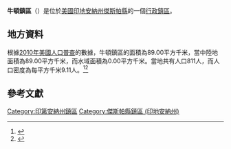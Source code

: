 {{noteTA
|G1=USState
|G2=地名
|G3=Unit
}}
{{Infobox settlement
|official_name            = 牛頓鎮區
|native_name = Newton Township
|settlement_type          = [[行政鎮區|行政鎮區]]
|image_skyline            = 
|imagesize                = 
|image_map                = Map highlighting Newton Township, Jasper County, Indiana.svg
|mapsize                  = 250px
|pushpin_map  =USA Indiana
|pushpin_label = 牛頓鎮區
|pushpin_label_position   = top
|pushpin_map_caption      = 牛頓鎮區在印地安納州的位置
|subdivision_type         = [[世界政區索引|國家]]
|subdivision_type1        = [[美国州份|州份]]
|subdivision_type2        = [[印地安納州行政区划|縣]]
|subdivision_name         = [[美国|美国]]
|subdivision_name1        = [[印地安納州|印地安納州]]
|subdivision_name2        = [[傑斯帕縣_(印地安納州)|傑斯帕縣]]
|elevation_ft             = 709
|elevation_m              = 216
|timezone                 = [[北美东部時區|北美东部時區]]
|area_total_km2           = 89.00
|area_land_km2            = 89.00
|area_water_km2           = 0.00
|area_total_sq_mi         = 
|area_land_sq_mi          = 
|area_water_sq_mi         = 
|population_as_of         = [[2010年美國人口普查|2010]]
|population_footnotes     = 
|population_total         = 811
|population_density_km2   = auto
|population_density_sq_mi = auto
|utc_offset               = -5
|coordinates              = {{coord|40|57|30|N|87|13|49|W|type:city_region:US-AL_source:GNS-enwiki|display=inline,title}}
| coor_pinpoint           = 
| coordinates_footnotes   = 
|timezone_DST             = EDT
|utc_offset_DST           = -4
|postal_code_type         = [[美國郵區編號|郵區編號]]
|postal_code              = 
|area_code                = {{link-en|电话区号219|Area code 219|219}}
|blank_name = [[地名信息系统|GNIS ID]]
|blank_info = 453665
}}
'''牛頓鎮區'''（{{lang-en|Newton Township}}）是位於[[美國|美國]][[印地安納州|印地安納州]][[傑斯帕縣_(印地安納州)|傑斯帕縣]]的一個[[行政鎮區|行政鎮區]]。

== 地方資料 ==
根據[[2010年美國人口普查|2010年美國人口普查]]的數據，牛頓鎮區的面積為89.00平方千米，當中陸地面積為89.00平方千米，而水域面積為0.00平方千米。當地共有人口811人，而人口密度為每平方千米9.11人。<ref name="GR8">{{cite web|url=http://factfinder2.census.gov|publisher=[[美国人口调查局|美国人口调查局]]|accessdate=2011-05-14|title=American FactFinder|archive-date=2013-09-11|archive-url=https://web.archive.org/web/20130911234518/http://factfinder2.census.gov/|dead-url=no}}</ref><ref>{{cite web|url=https://www.citypopulation.de/en/usa/illinois/admin/|title=USA: Illinois (Counties and Townships) - City Population|accessdate=2020-07-27|archive-date=2020-04-22|archive-url=https://web.archive.org/web/20200422090607/https://www.citypopulation.de/en/usa/illinois/admin/|dead-url=no}}</ref>

== 參考文獻 ==
{{reflist}}

{{傑斯帕縣 (印地安納州)}}

{{DEFAULTSORT:Newton Township}}
[[Category:印第安納州鎮區|Category:印第安納州鎮區]]
[[Category:傑斯帕縣鎮區_(印地安納州)|Category:傑斯帕縣鎮區 (印地安納州)]]

{{Indiana-geo-stub}}